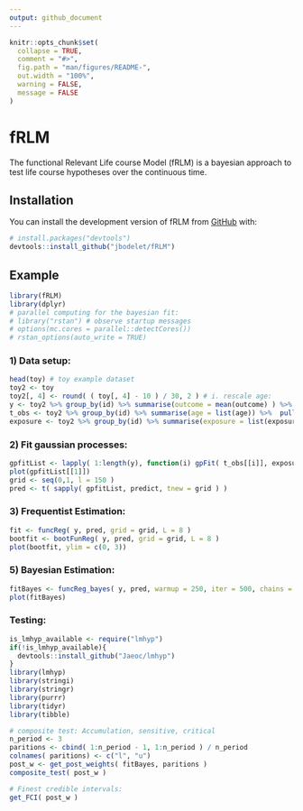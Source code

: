 ```yaml
---
output: github_document
---
```


<!-- README.md is generated from README.Rmd. Please edit that file -->

```r
knitr::opts_chunk$set(
  collapse = TRUE,
  comment = "#>",
  fig.path = "man/figures/README-",
  out.width = "100%",
  warning = FALSE, 
  message = FALSE
)
```

# fRLM

<!-- badges: start -->
<!-- badges: end -->

The functional Relevant Life course Model (fRLM) is a bayesian approach to test life course hypotheses over the continuous time.

## Installation

You can install the development version of fRLM from [GitHub](https://github.com/) with:

``` r
# install.packages("devtools")
devtools::install_github("jbodelet/fRLM")
```





## Example



```r
library(fRLM)
library(dplyr)
# parallel computing for the bayesian fit:
# library("rstan") # observe startup messages
# options(mc.cores = parallel::detectCores())
# rstan_options(auto_write = TRUE)
```


### 1) Data setup:

```r
head(toy) # toy example dataset
toy2 <- toy
toy2[, 4] <- round( ( toy[, 4] - 10 ) / 30, 2 ) # i. rescale age:
y <- toy2 %>% group_by(id) %>% summarise(outcome = mean(outcome) ) %>% pull(outcome) # extract outcome:
t_obs <- toy2 %>% group_by(id) %>% summarise(age = list(age)) %>%  pull(age) # extract age
exposure <- toy2 %>% group_by(id) %>% summarise(exposure = list(exposure)) %>%  pull(exposure) # extract exposure
```


### 2) Fit gaussian processes:

```r
gpfitList <- lapply( 1:length(y), function(i) gpFit( t_obs[[i]], exposure[[i]] ) )
plot(gpfitList[[1]])
grid <- seq(0,1, l = 150 )
pred <- t( sapply( gpfitList, predict, tnew = grid ) )
```





### 3) Frequentist Estimation:

```r
fit <- funcReg( y, pred, grid = grid, L = 8 )
bootfit <- bootFunReg( y, pred, grid = grid, L = 8 )
plot(bootfit, ylim = c(0, 3))
```




### 5) Bayesian Estimation:

```r
fitBayes <- funcReg_bayes( y, pred, warmup = 250, iter = 500, chains = 2 )
plot(fitBayes)
```





### Testing:

```r
is_lmhyp_available <- require("lmhyp")
if(!is_lmhyp_available){
  devtools::install_github("Jaeoc/lmhyp")  
}
library(lmhyp)
library(stringi)
library(stringr)
library(purrr)
library(tidyr)
library(tibble)

# composite test: Accumulation, sensitive, critical
n_period <- 3
paritions <- cbind( 1:n_period - 1, 1:n_period ) / n_period
colnames( paritions) <- c("l", "u")
post_w <- get_post_weights( fitBayes, paritions )
composite_test( post_w )

# Finest credible intervals:
get_FCI( post_w )
```









